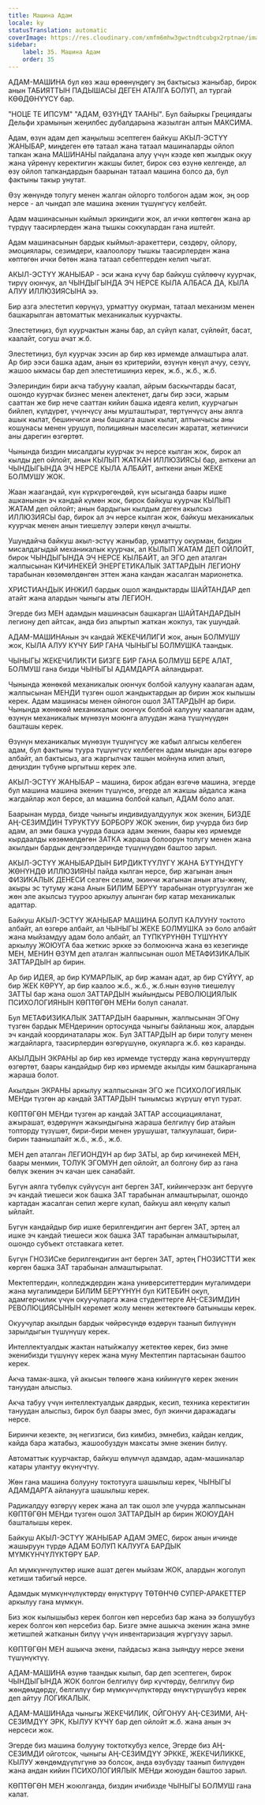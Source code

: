 ```yaml
---
title: Машина Адам
locale: ky
statusTranslation: automatic
coverImage: https://res.cloudinary.com/xmfm6mhw3gwctndtcubgx2rptnae/image/upload/v1740337243/small_cover_educacion_fundamental_a051170f1c.webp
sidebar:
    label: 35. Машина Адам
    order: 35
---
```

АДАМ-МАШИНА бул көз жаш өрөөнүндөгү эң бактысыз жаныбар, бирок анын ТАБИЯТТЫН ПАДЫШАСЫ ДЕГЕН АТАЛГА БОЛУП, ал тургай КӨӨДӨНҮҮСҮ бар.

"НОЦЕ ТЕ ИПСУМ" "АДАМ, ӨЗҮҢДҮ ТААНЫ". Бул байыркы Грециядагы Дельфи храмынын жеңилбес дубалдарына жазылган алтын МАКСИМА.

Адам, өзүн адам деп жаңылыш эсептеген байкуш АКЫЛ-ЭСТҮҮ ЖАНЫБАР, миңдеген өтө татаал жана татаал машиналарды ойлоп тапкан жана МАШИНАНЫ пайдалана алуу үчүн кээде көп жылдык окуу жана үйрөнүү керектигин жакшы билет, бирок сөз өзүнө келгенде, ал өзү ойлоп тапкандардын баарынан татаал машина болсо да, бул фактыны такыр унутат.

Өзү жөнүндө толугу менен жалган ойлорго толбогон адам жок, эң оор нерсе - ал чындап эле машина экенин түшүнгүсү келбейт.

Адам машинасынын кыймыл эркиндиги жок, ал ички көптөгөн жана ар түрдүү таасирлерден жана тышкы соккулардан гана иштейт.

Адам машинасынын бардык кыймыл-аракеттери, сөздөрү, ойлору, эмоциялары, сезимдери, каалоолору тышкы таасирлерден жана көптөгөн ички бөтөн жана татаал себептерден келип чыгат.

АКЫЛ-ЭСТҮҮ ЖАНЫБАР - эси жана күчү бар байкуш сүйлөөчү куурчак, тирүү оюнчук, ал ЧЫНДЫГЫНДА ЭЧ НЕРСЕ КЫЛА АЛБАСА ДА, КЫЛА АЛУУ ИЛЛЮЗИЯСЫНА ээ.

Бир азга элестетип көрүңүз, урматтуу окурман, татаал механизм менен башкарылган автоматтык механикалык куурчакты.

Элестетиңиз, бул куурчактын жаны бар, ал сүйүп калат, сүйлөйт, басат, каалайт, согуш ачат ж.б.

Элестетиңиз, бул куурчак ээсин ар бир көз ирмемде алмаштыра алат. Ар бир ээси башка адам, анын өз критерийи, өзүнүн көңүл ачуу, сезүү, жашоо ыкмасы бар деп элестетишиңиз керек, ж.б., ж.б., ж.б.

Ээлериндин бири акча табууну каалап, айрым баскычтарды басат, ошондо куурчак бизнес менен алектенет, дагы бир ээси, жарым сааттан же бир нече сааттан кийин башка идеяга келип, куурчагын бийлеп, күлдүрөт, үчүнчүсү аны мушташтырат, төртүнчүсү аны аялга ашык кылат, бешинчиси аны башкага ашык кылат, алтынчысы аны кошунасы менен урушуп, полициянын маселесин жаратат, жетинчиси аны дарегин өзгөртөт.

Чынында биздин мисалдагы куурчак эч нерсе кылган жок, бирок ал кылды деп ойлойт, анын КЫЛЫП ЖАТКАН ИЛЛЮЗИЯСЫ бар, анткени ал ЧЫНДЫГЫНДА ЭЧ НЕРСЕ КЫЛА АЛБАЙТ, анткени анын ЖЕКЕ БОЛМУШУ ЖОК.

Жаан жаагандай, күн күркүрөгөндөй, күн ысыганда баары ишке ашканынан эч кандай күмөн жок, бирок байкуш куурчак КЫЛЫП ЖАТАМ деп ойлойт; анын бардыгын кылдым деген акылсыз ИЛЛЮЗИЯСЫ бар, бирок ал эч нерсе кылган жок, байкуш механикалык куурчак менен анын тиешелүү ээлери көңүл ачышты.

Ушундайча байкуш акыл-эстүү жаныбар, урматтуу окурман, биздин мисалдагыдай механикалык куурчак, ал КЫЛЫП ЖАТАМ ДЕП ОЙЛОЙТ, бирок ЧЫНДЫГЫНДА ЭЧ НЕРСЕ КЫЛБАЙТ, ал ЭГО деп аталган жалпысынан КИЧИНЕКЕЙ ЭНЕРГЕТИКАЛЫК ЗАТТАРДЫН ЛЕГИОНУ тарабынан көзөмөлдөнгөн эттен жана кандан жасалган марионетка.

ХРИСТИАНДЫК ИНЖИЛ бардык ошол жандыктарды ШАЙТАНДАР деп атайт жана алардын чыныгы аты ЛЕГИОН.

Эгерде биз МЕН адамдын машинасын башкарган ШАЙТАНДАРДЫН легиону деп айтсак, анда биз апыртып жаткан жокпуз, так ушундай.

АДАМ-МАШИНАнын эч кандай ЖЕКЕЧИЛИГИ жок, анын БОЛМУШУ жок, КЫЛА АЛУУ КҮЧҮ БИР ГАНА ЧЫНЫГЫ БОЛМУШКА таандык.

ЧЫНЫГЫ ЖЕКЕЧИЛИКТИ БИЗГЕ БИР ГАНА БОЛМУШ БЕРЕ АЛАТ, БОЛМУШ гана бизди ЧЫНЫГЫ АДАМДАРГА айландырат.

Чынында жөнөкөй механикалык оюнчук болбой калууну каалаган адам, жалпысынан МЕНДИ түзгөн ошол жандыктардын ар бирин жок кылышы керек. Адам машинасы менен ойногон ошол ЗАТТАРДЫН ар бири. Чынында жөнөкөй механикалык оюнчук болбой калууну каалаган адам, өзүнүн механикалык мүнөзүн моюнга алуудан жана түшүнүүдөн башташы керек.

Өзүнүн механикалык мүнөзүн түшүнгүсү же кабыл алгысы келбеген адам, бул фактыны туура түшүнгүсү келбеген адам мындан ары өзгөрө албайт, ал бактысыз, ага жаргылчак ташын мойнуна илип алып, деңиздин түбүнө ыргытыш керек эле.

АКЫЛ-ЭСТҮҮ ЖАНЫБАР – машина, бирок абдан өзгөчө машина, эгерде бул машина машина экенин түшүнсө, эгерде ал жакшы айдалса жана жагдайлар жол берсе, ал машина болбой калып, АДАМ боло алат.

Баарынан мурда, бизде чыныгы индивидуалдуулук жок экенин, БИЗДЕ АҢ-СЕЗИМДИН ТУРУКТУУ БОРБОРУ ЖОК экенин, бир учурда биз бир адам, ал эми башка учурда башка адам экенин, баары көз ирмемде кырдаалды көзөмөлдөгөн ЗАТКА жараша болоорун толугу менен жана акылдын бардык деңгээлдеринде түшүнүүдөн баштоо зарыл.

АКЫЛ-ЭСТҮҮ ЖАНЫБАРДЫН БИРДИКТҮҮЛҮГҮ ЖАНА БҮТҮНДҮГҮ ЖӨНҮНДӨ ИЛЛЮЗИЯНЫ пайда кылган нерсе, бир жагынан анын ФИЗИКАЛЫК ДЕНЕСИ сезген сезим, экинчи жагынан анын аты-жөнү, акыры эс тутуму жана Анын БИЛИМ БЕРҮҮ тарабынан отургузулган же жөн эле акылсыз тууроо аркылуу алынган бир катар механикалык адаттар.

Байкуш АКЫЛ-ЭСТҮҮ ЖАНЫБАР МАШИНА БОЛУП КАЛУУНУ токтото албайт, ал өзгөрө албайт, ал ЧЫНЫГЫ ЖЕКЕ БОЛМУШКА ээ боло албайт жана мыйзамдуу адам боло албайт, ал ТҮПКҮРҮНӨН ТҮШҮНҮҮ аркылуу ЖОЮУГА баа жеткис эркке ээ болмоюнча жана өз кезегинде МЕН, МЕНИН ӨЗҮМ деп аталган жалпысынан ошол МЕТАФИЗИКАЛЫК ЗАТТАРДЫН ар бирин.

Ар бир ИДЕЯ, ар бир КУМАРЛЫК, ар бир жаман адат, ар бир СҮЙҮҮ, ар бир ЖЕК КӨРҮҮ, ар бир каалоо ж.б., ж.б., ж.б.нын өзүнө тиешелүү ЗАТТЫ бар жана ошол ЗАТТАРДЫН жыйындысы РЕВОЛЮЦИЯЛЫК ПСИХОЛОГИЯНЫН КӨПТӨГӨН МЕНи болуп саналат.

Бул МЕТАФИЗИКАЛЫК ЗАТТАРДЫН баарынын, жалпысынан ЭГОну түзгөн бардык МЕНдеринин ортосунда чыныгы байланыш жок, алардын эч кандай координаталары жок. Бул ЗАТТАРДЫН ар бири толугу менен жагдайларга, таасирлердин өзгөрүшүнө, окуяларга ж.б. көз каранды.

АКЫЛДЫН ЭКРАНЫ ар бир көз ирмемде түстөрдү жана көрүнүштөрдү өзгөртөт, баары кандайдыр бир көз ирмемде акылды ким башкарганына жараша болот.

Акылдын ЭКРАНЫ аркылуу жалпысынан ЭГО же ПСИХОЛОГИЯЛЫК МЕНди түзгөн ар кандай ЗАТТАРДЫН тынымсыз жүрүшү өтүп турат.

КӨПТӨГӨН МЕНди түзгөн ар кандай ЗАТТАР ассоциацияланат, ажырашат, өздөрүнүн жакындыгына жараша белгилүү бир атайын топторду түзүшөт, бири-бири менен урушушат, талкуулашат, бири-бирин таанышпайт ж.б., ж.б., ж.б.

МЕН деп аталган ЛЕГИОНДУН ар бир ЗАТЫ, ар бир кичинекей МЕН, баары менмин, ТОЛУК ЭГОМУН деп ойлойт, ал болгону бир аз гана бөлүк экенин эч качан шек санабайт.

Бүгүн аялга түбөлүк сүйүүсүн ант берген ЗАТ, кийинчерээк ант берүүгө эч кандай тиешеси жок башка ЗАТ тарабынан алмаштырылат, ошондо картадан жасалган сепил жерге кулап, байкуш аял көңүлү калып ыйлайт.

Бүгүн кандайдыр бир ишке берилгендигин ант берген ЗАТ, эртең ал ишке эч кандай тиешеси жок башка ЗАТ тарабынан алмаштырылат, ошондо субъект отставкага кетет.

Бүгүн ГНОЗИСке берилгендигин ант берген ЗАТ, эртең ГНОЗИСТТИ жек көргөн башка ЗАТ тарабынан алмаштырылат.

Мектептердин, колледждердин жана университеттердин мугалимдери жана мугалимдери БИЛИМ БЕРҮҮНҮН бул КИТЕБИН окуп, адамгерчилик үчүн окуучуларга жана студенттерге АҢ-СЕЗИМДИН РЕВОЛЮЦИЯСЫНЫН керемет жолу менен жетектөөгө батынышы керек.

Окуучулар акылдын бардык чөйрөсүндө өздөрүн таанып билүүнүн зарылдыгын түшүнүшү керек.

Интеллектуалдык жактан натыйжалуу жетектөө керек, биз эмне экенибизди түшүнүү керек жана муну Мектептин партасынан баштоо керек.

Акча тамак-ашка, үй акысын төлөөгө жана кийинүүгө керек экенин тануудан алыспыз.

Акча табуу үчүн интеллектуалдык даярдык, кесип, техника керектигин тануудан алыспыз, бирок бул баары эмес, бул экинчи даражадагы нерсе.

Биринчи кезекте, эң негизгиси, биз кимбиз, эмнебиз, кайдан келдик, кайда бара жатабыз, жашообуздун максаты эмне экенин билүү.

Автоматтык куурчактар, байкуш өлүмчүл адамдар, адам-машиналар катары улантуу өкүнүчтүү.

Жөн гана машина болууну токтотууга шашылыш керек, ЧЫНЫГЫ АДАМДАРГА айланууга шашылыш керек.

Радикалдуу өзгөрүү керек жана ал так ошол эле учурда жалпысынан КӨПТӨГӨН МЕНди түзгөн ошол ЗАТТАРДЫН ар бирин ЖОЮУДАН башталышы керек.

Байкуш АКЫЛ-ЭСТҮҮ ЖАНЫБАР АДАМ ЭМЕС, бирок анын ичинде жашыруун түрдө АДАМ БОЛУП КАЛУУГА БАРДЫК МҮМКҮНЧҮЛҮКТӨРҮ БАР.

Ал мүмкүнчүлүктөр ишке ашат деген мыйзам ЖОК, алардын жоголуп кетиши табигый нерсе.

Адамдык мүмкүнчүлүктөрдү өнүктүрүү ТӨТӨНЧӨ СУПЕР-АРАКЕТТЕР аркылуу гана мүмкүн.

Биз жок кылышыбыз керек болгон көп нерсебиз бар жана ээ болушубуз керек болгон көп нерсебиз бар. Бизге эмне ашыкча экенин жана эмне жетишпей жатканын билүү үчүн инвентаризация жүргүзүү зарыл.

КӨПТӨГӨН МЕН ашыкча экени, пайдасыз жана зыяндуу нерсе экени түшүнүктүү.

АДАМ-МАШИНА өзүнө таандык кылып, бар деп эсептеген, бирок ЧЫНДЫГЫНДА ЖОК болгон белгилүү бир күчтөрдү, белгилүү бир жөндөмдөрдү, белгилүү бир мүмкүнчүлүктөрдү өнүктүрүшүбүз керек деп айтуу ЛОГИКАЛЫК.

АДАМ-МАШИНАда чыныгы ЖЕКЕЧИЛИК, ОЙГОНУУ АҢ-СЕЗИМИ, АҢ-СЕЗИМДҮҮ ЭРК, КЫЛУУ КҮЧҮ бар деп ойлойт ж.б. жана анын эч нерсеси жок.

Эгерде биз машина болууну токтоткубуз келсе, Эгерде биз АҢ-СЕЗИМДИ ойготсок, чыныгы АҢ-СЕЗИМДҮҮ ЭРККЕ, ЖЕКЕЧИЛИККЕ, КЫЛУУ жөндөмдүүлүгүнө ээ болсок, анда өзүбүздү таанып билүүдөн жана андан кийин ПСИХОЛОГИЯЛЫК МЕНди жоюудан баштоо зарыл.

КӨПТӨГӨН МЕН жоюлганда, биздин ичибизде ЧЫНЫГЫ БОЛМУШ гана калат.
